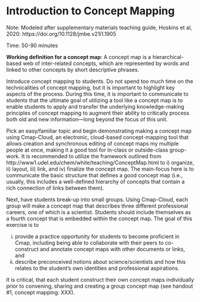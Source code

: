 # Introduction to Concept Mapping {#intro-concept-mapping}

Note: Modeled after supplementary materials teaching guide, Hoskins et al, 2020: https://doi.org/10.1128/jmbe.v21i1.1905

Time: 50-90 minutes

**Working definition for a concept map**: A concept map is a hierarchical-based web of inter-related concepts, which are represented by words and linked to other concepts by short descriptive phrases.

Introduce concept mapping to students. Do not spend too much time on the technicalities of concept mapping, but it is important to highlight key aspects of the process. During this time, it is important to communicate to students that the ultimate goal of utilizing a tool like a concept map is to enable students to apply and transfer the underlying knowledge-making principles of concept mapping to augment their ability to critically process both old and new information—long beyond the focus of this unit. 

Pick an easy/familiar topic and begin demonstrating making a concept map using Cmap-Cloud, an electronic, cloud-based concept-mapping tool that allows creation and synchronous editing of concept maps my multiple people at once, making it a good tool for in-class or outside-class group-work. It is recommended to utilize the framework outlined from http://www1.udel.edu/chem/white/teaching/ConceptMap.html to i) organize, ii) layout, iii) link, and iv) finalize the concept map.  The main-focus here is to communicate the basic structure that defines a good concept map (i.e., usually, this includes a well-defined hierarchy of concepts that contain a rich connection of links between them).  

Next, have students break-up into small groups.  Using Cmap-Cloud, each group will make a concept map that describes three different professional careers, one of which is a scientist.  Students should include themselves as a fourth concept that is embedded within the concept map. The goal of this exercise is to 

i. provide a practice opportunity for students to become proficient in Cmap, including being able to collaborate with their peers to co- construct and annotate concept maps with other documents or links, and 
ii. describe preconceived notions about science/scientists and how this relates to the student's own identities and professional aspirations. 

It is critical, that each student construct their own concept maps individually prior to convening, sharing and creating a group concept map (see handout #1, concept mapping: XXX).

